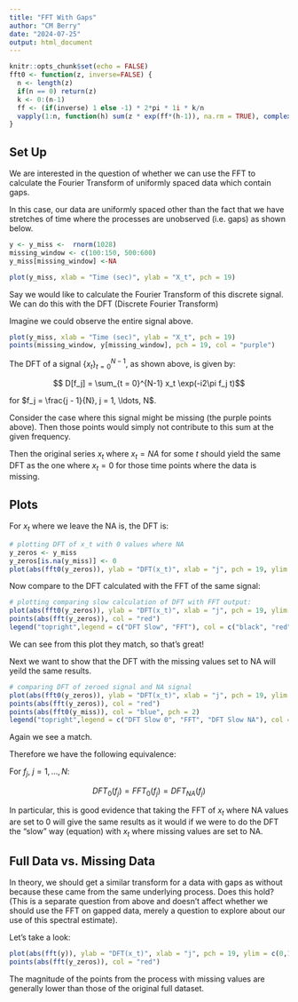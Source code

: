 ```yaml
---
title: "FFT With Gaps"
author: "CM Berry"
date: "2024-07-25"
output: html_document
---
```


```r
knitr::opts_chunk$set(echo = FALSE)
fft0 <- function(z, inverse=FALSE) {
  n <- length(z)
  if(n == 0) return(z)
  k <- 0:(n-1)
  ff <- (if(inverse) 1 else -1) * 2*pi * 1i * k/n
  vapply(1:n, function(h) sum(z * exp(ff*(h-1)), na.rm = TRUE), complex(1))
}
```

## Set Up

We are interested in the question of whether we can use the FFT to calculate the Fourier Transform of uniformly spaced data which contain gaps.

In this case, our data are uniformly spaced other than the fact that we have stretches of time where the processes are unobserved (i.e. gaps) as shown below.

```r
y <- y_miss <-  rnorm(1028)
missing_window <- c(100:150, 500:600)
y_miss[missing_window] <-NA 

plot(y_miss, xlab = "Time (sec)", ylab = "X_t", pch = 19)
```

Say we would like to calculate the Fourier Transform of this discrete signal. 
We can do this with the DFT (Discrete Fourier Transform)

Imagine we could observe the entire signal above.

```r
plot(y_miss, xlab = "Time (sec)", ylab = "X_t", pch = 19)
points(missing_window, y[missing_window], pch = 19, col = "purple")
```

The DFT of a signal $\{x_t\}_{t = 0}^{N-1}$, as shown above, is given by:

$$ D[f_j] = \sum_{t = 0}^{N-1} x_t \exp(-i2\pi f_j t)$$

for $f_j = \frac{j - 1}{N}, j = 1, \ldots, N$.

Consider the case where this signal might be missing (the purple points above). Then those points would simply not contribute to this sum at the given frequency. 

Then the original series $x_t$ where $x_t = NA$ for some $t$ should yield the same DFT as the one where $x_t = 0$ for those time points where the data is missing. 


## Plots

For $x_t$ where we leave the NA is, the DFT is:

```r
# plotting DFT of x_t with 0 values where NA
y_zeros <- y_miss
y_zeros[is.na(y_miss)] <- 0
plot(abs(fft0(y_zeros)), ylab = "DFT(x_t)", xlab = "j", pch = 19, ylim = c(0,100))
```

Now compare to the DFT calculated with the FFT of the same signal:

```r
# plotting comparing slow calculation of DFT with FFT output:
plot(abs(fft0(y_zeros)), ylab = "DFT(x_t)", xlab = "j", pch = 19, ylim = c(0,100))
points(abs(fft(y_zeros)), col = "red")
legend("topright",legend = c("DFT Slow", "FFT"), col = c("black", "red"), pch = c(19, 1))
```

We can see from this plot they match, so that's great!

Next we want to show that the DFT with the missing values set to NA will yeild the same results.
```r
# comparing DFT of zeroed signal and NA signal
plot(abs(fft0(y_zeros)), ylab = "DFT(x_t)", xlab = "j", pch = 19, ylim = c(0,100))
points(abs(fft(y_zeros)), col = "red")
points(abs(fft0(y_miss)), col = "blue", pch = 2)
legend("topright",legend = c("DFT Slow 0", "FFT", "DFT Slow NA"), col = c("black", "red", "blue"), pch = c(19, 1, 2))
```

Again we see a match. 

Therefore we have the following equivalence:

For $f_j$, $j = 1,\ldots, N$:

$$DFT_0(f_j) = FFT_0(f_j) = DFT_{NA}(f_j)$$

In particular, this is good evidence that taking the FFT of $x_t$ where NA values are set to 0 will give the same results as it would if we were to do the DFT the "slow" way (equation) with $x_t$ where missing values are set to NA.



## Full Data vs. Missing Data

In theory, we should get a similar transform for a data with gaps as without because these came from the same underlying process. Does this hold? (This is a separate question from above and doesn't affect whether we should use the FFT on gapped data, merely a question to explore about our use of this spectral estimate).

Let's take a look:

```r
plot(abs(fft(y)), ylab = "DFT(x_t)", xlab = "j", pch = 19, ylim = c(0,100))
points(abs(fft(y_zeros)), col = "red")
```

The magnitude of the points from the process with missing values are generally lower than those of the original full dataset.



